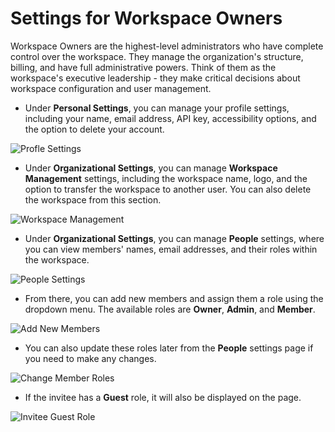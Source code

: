 # Settings for Workspace Owners


Workspace Owners are the highest-level administrators who have complete control over the workspace. They manage the organization's structure, billing, and have full administrative powers. Think of them as the workspace's executive leadership - they make critical decisions about workspace configuration and user management.

- Under **Personal Settings**, you can manage your profile settings, including your name, email address, API key, accessibility options, and the option to delete your account.

![Profle Settings](/images/Settings-accountsettings\(14\).png)

- Under **Organizational Settings**, you can manage **Workspace Management** settings, including the workspace name, logo, and the option to transfer the workspace to another user. You can also delete the workspace from this section.

![Workspace Management](/images/owner1.png)

- Under **Organizational Settings**, you can manage **People** settings, where you can view members' names, email addresses, and their roles within the workspace.

![People Settings](/images/owner2.png)

- From there, you can add new members and assign them a role using the dropdown menu. The available roles are **Owner**, **Admin**, and **Member**.

![Add New Members](/images/owner3.png)

- You can also update these roles later from the **People** settings page if you need to make any changes.

![Change Member Roles](/images/owner4.png)

- If the invitee has a **Guest** role, it will also be displayed on the page.

![Invitee Guest Role](/images/owner5.png)




